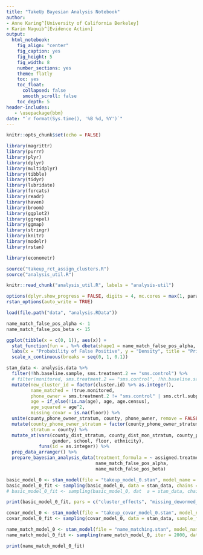 ```yaml
---
title: "TakeUp Bayesian Analysis Notebook"
author:
- Anne Karing^[University of California Berkeley]
- Karim Naguib^[Evidence Action]
output:
  html_notebook:
    fig_align: "center"
    fig_caption: yes
    fig_height: 5
    fig_width: 8
    number_sections: yes
    theme: flatly
    toc: yes
    toc_float:
      collapsed: false
      smooth_scroll: false
    toc_depth: 5
header-includes:
   - \usepackage{bbm}
date: "`r format(Sys.time(), '%B %d, %Y')`"
---
```


```r
knitr::opts_chunk$set(echo = FALSE)
```

```r
library(magrittr)
library(purrr)
library(plyr)
library(dplyr)
library(multidplyr)
library(tibble)
library(tidyr)
library(lubridate)
library(forcats)
library(readr)
library(haven)
library(broom)
library(ggplot2)
library(ggrepel)
library(ggmap)
library(stringr)
library(knitr)
library(modelr)
library(rstan)

library(econometr)

source("takeup_rct_assign_clusters.R")
source("analysis_util.R")

knitr::read_chunk("analysis_util.R", labels = "analysis-util")

options(dplyr.show_progress = FALSE, digits = 4, mc.cores = max(1, parallel::detectCores()))
rstan_options(auto_write = TRUE)
```

```r
load(file.path("data", "analysis.RData"))
```

```r
name_match_false_pos_alpha <- 1
name_match_false_pos_beta <- 15

ggplot(tibble(x = c(0, 1)), aes(x)) + 
  stat_function(fun = . %>% dbeta(shape1 = name_match_false_pos_alpha, shape2 = name_match_false_pos_beta)) + 
  labs(x = "Probability of False Positive", y = "Density", title = "Prior Distribution for the Name Matching Model") +
  scale_x_continuous(breaks = seq(0, 1, 0.1))
```

```r
stan_data <- analysis.data %>% 
  filter(!hh.baseline.sample, sms.treatment.2 == "sms.control") %>% 
  # filter(monitored, sms.treatment.2 == "sms.control", !hh.baseline.sample) %>% 
  mutate(new_cluster_id = factor(cluster.id) %>% as.integer(),
         name_matched = !true.monitored,
         phone_owner = sms.treatment.2 != "sms.control" | sms.ctrl.subpop == "phone.owner",
         age = if_else(!is.na(age), age, age.census),
         age_squared = age^2,
         missing_covar = is.na(floor)) %>% 
  unite(county_phone_owner_stratum, county, phone_owner, remove = FALSE) %>% 
  mutate(county_phone_owner_stratum = factor(county_phone_owner_stratum),
         stratum = county) %>% 
  mutate_at(vars(county_dist_stratum, county_dist_mon_stratum, county_phone_owner_stratum, county, stratum,
                 gender, school, floor, ethnicity), 
            funs(id = as.integer)) %>% 
  prep_data_arranger() %>% 
  prepare_bayesian_analysis_data(treatment_formula = ~ assigned.treatment * phone_owner,
                                 name_match_false_pos_alpha, 
                                 name_match_false_pos_beta)
```

```r
basic_model_0 <- stan_model(file = "takeup_model_0.stan", model_name = "model_0")
basic_model_0_fit <- sampling(basic_model_0, data = stan_data, chains = 1, iter =2, sample_file = file.path("stanfit", "basic_model_0.csv")) #, control = lst(adapt_delta = 0.99, max_treedepth = 15))
# basic_model_0_fit <- sampling(basic_model_0, dat  a = stan_data, chains = 1, iter = 1000) #, control = lst(adapt_delta = 0.99, max_treedepth = 15))

print(basic_model_0_fit, pars = c("cluster_effects", "missing_dewormed_any", "Sigma"), include = FALSE)
```

```r
covar_model_0 <- stan_model(file = "takeup_covar_model_0.stan", model_name = "covar_model_0")
covar_model_0_fit <- sampling(covar_model_0, data = stan_data, sample_file = file.path("stanfit", "covar_model_0.csv")) #, control = lst(adapt_delta = 0.99, max_treedepth = 15))
```

```r
name_match_model_0 <- stan_model(file = "name_matching.stan", model_name = "name_match_model_0")
name_match_model_0_fit <- sampling(name_match_model_0, iter = 2000, data = stan_data, sample_file = file.path("stanfit", "name_match_model_0.csv"), control = lst(adapt_delta = 0.99)) #, max_treedepth = 15))

print(name_match_model_0_fit)
```